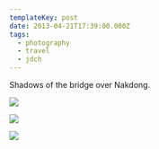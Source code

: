 ```yaml
---
templateKey: post
date: 2013-04-21T17:39:00.000Z
tags:
  - photography
  - travel
  - jdch
---
```

Shadows of the bridge over Nakdong.

![](../../assets/photos/20130421-IMG_5101.jpg)

![](../../assets/photos/20130421-IMG_5097.jpg)

![](../../assets/photos/20130421-IMG_5107.jpg)